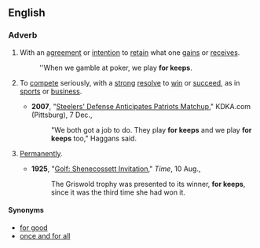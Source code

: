 ==English==

===Adverb===
{{en-adv|pos=[[for]] [[keeps]]|-}}

# {{context|idiom|gaming}} With an [[agreement]] or [[intention]] to [[retain]] what one [[gain]]s or [[receive]]s.
#: ''When we gamble at poker, we play '''for keeps'''.
# {{idiom|by extension}} To [[compete]] seriously, with a [[strong]] [[resolve]] to [[win]] or [[succeed]], as in [[sports]] or [[business]].
#*'''2007''', "[http://kdka.com/sports/Steelers.Patriots.history.2.606567.html Steelers' Defense Anticipates Patriots Matchup]," KDKA.com (Pittsburg), 7 Dec.,
#*:"We both got a job to do. They play '''for keeps''' and we play '''for keeps''' too," Haggans said.
# {{idiom}} [[Permanently]].
#*'''1925''', "[http://www.time.com/time/magazine/article/0,9171,720731,00.html Golf: Shenecossett Invitation]," ''Time'', 10 Aug.,
#*:The Griswold trophy was presented to its winner, '''for keeps''', since it was the third time she had won it.

====Synonyms====
* [[for good]]
* [[once and for all]]